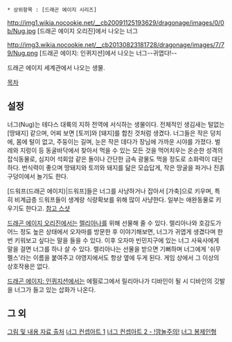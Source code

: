  * 상위항목 : [드래곤 에이지 시리즈]

{{{+1 '''Nug''' }}}

http://img1.wikia.nocookie.net/__cb20091125193629/dragonage/images/0/0b/Nug.jpg
[드래곤 에이지 오리진]에서 나오는 너그

http://img3.wikia.nocookie.net/__cb20130823181728/dragonage/images/7/79/Nug.png
[드래곤 에이지: 인퀴지션]에서 나오는 너그--귀엽다!--

드래곤 에이지 세계관에서 나오는 생물. 

[[목차]]

== 설정 ==
너그(Nug)는 테다스 대륙의 지하 전역에 서식하는 생물이다. 전체적인 생김새는 털없는 [땅돼지] 같으며, 어찌 보면 [토끼]와 [돼지]를 합친 것처럼 생겼다. 
너그들은 작은 덩치에, 몸에 털이 없고, 주둥이는 길며, 눈은 작은 데다가 장님에 가까운 시야를 가졌다. 벌레와 지렁이 등 동굴바닥에서 찾아서 먹을 수 있는 모든 것을 먹어치우는 온순한 성격의 잡식동물로, 심지어 석회암 같은 돌이나 간단한 금속 광물도 먹을 정도로 소화력이 대단하다. 번식력이 좋으며 땅돼지와 토끼와 돼지를 닮은 모습답게, 작은 땅굴을 파거나 진흙 구덩이에서 놀기도 한다. 

[드워프(드래곤 에이지)|드워프]들은 너그를 사냥하거나 잡아서 [가축]으로 키우며, 특히 비계급층 드워프들이 생계랑 식량확보를 위해 많이 사냥한다. 
일부는 애완동물로 키우기도 한다고. [http://img4.wikia.nocookie.net/__cb20140913011705/dragonage/images/1/14/FluffyHoDA.png 참고 스샷] 

[[드래곤 에이지 오리진]]에서는 [[렐리아나]]를 위해 선물해 줄 수 있다. 렐리아나와 호감도가 어느 정도 높은 상태에서 오자마를 방문한 후 이야기해보면, 너그가 귀엽게 생겼다며 한 번 키워보고 싶다는 말을 들을 수 있다. 이후 오자마 빈민지구에 있는 너그 사육사에게 말을 걸면 너그를 하나 살 수 있다. 렐리아나는 선물을 받으면 기뻐하며 너그에게 '쉬무펠스'라는 이름을 붙여주고 야영지에서도 항상 옆에 두게 된다. 게임 상에서 그 이상의 상호작용은 없다.

[[드래곤 에이지: 인퀴지션]]에서는 에필로그에서 릴리아나가 디바인이 될 시 디바인의 깃발을 너그가 들고 있는 삽화가 나온다.

== 그 외 ==

[http://dragonage.wikia.com/wiki/Nug  그림 및 내용 자료 출처]
[http://img2.wikia.nocookie.net/__cb20131005000439/dragonage/images/a/a8/Nug_HoDA.png  너그 컨셉아트 1]
[http://img4.wikia.nocookie.net/__cb20130526034611/dragonage/images/e/e2/Nug_WOT.jpg  너그 컨셉아트 2 - !깜놀주의!]
[http://img4.wikia.nocookie.net/__cb20131213072130/dragonage/images/a/a2/Sweet_nug.png  너그 봉제인형]


